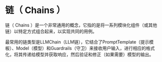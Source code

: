 # 链（ Chains ）

链（ Chains ）是一个非常通用的概念，它指的是将一系列模块化组件（或其他链）以特定方式组合起来，以实现共同的用例。

最常用的链类型是LLMChain（LLM链），它结合了PromptTemplate（提示模板）、Model（模型）和Guardrails（守卫）来接收用户输入，进行相应的格式化，将其传递给模型并获取响应，然后验证和修正（如果需要）模型的输出。